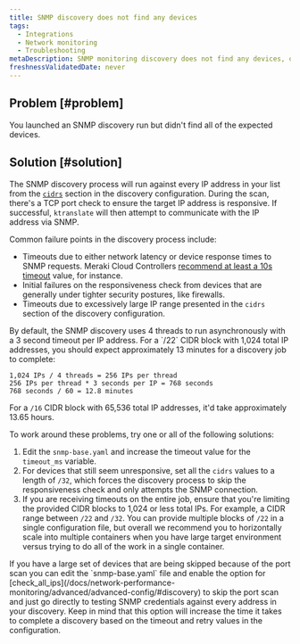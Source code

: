 ```yaml
---
title: SNMP discovery does not find any devices
tags:
  - Integrations
  - Network monitoring
  - Troubleshooting
metaDescription: SNMP monitoring discovery does not find any devices, or you didn't find all of the devices you expected.
freshnessValidatedDate: never
---
```


## Problem [#problem]

You launched an SNMP discovery run but didn't find all of the expected devices.

## Solution [#solution]

The SNMP discovery process will run against every IP address in your list from the [`cidrs`](/docs/network-performance-monitoring/advanced/advanced-config/#discovery) section in the discovery configuration. During the scan, there's a TCP port check to ensure the target IP address is responsive. If successful, `ktranslate` will then attempt to communicate with the IP address via SNMP.

Common failure points in the discovery process include:

* Timeouts due to either network latency or device response times to SNMP requests. Meraki Cloud Controllers [recommend at least a 10s timeout](https://documentation.meraki.com/General_Administration/Monitoring_and_Reporting/SNMP_Overview_and_Configuration) value, for instance.
* Initial failures on the responsiveness check from devices that are generally under tighter security postures, like firewalls.
* Timeouts due to excessively large IP range presented in the `cidrs` section of the discovery configuration.

<Callout variant="important">
  By default, the SNMP discovery uses 4 threads to run asynchronously with a 3 second timeout per IP address. For a `/22` CIDR block with 1,024 total IP addresses, you should expect approximately 13 minutes for a discovery job to complete:
  
  ```
  1,024 IPs / 4 threads = 256 IPs per thread 
  256 IPs per thread * 3 seconds per IP = 768 seconds
  768 seconds / 60 = 12.8 minutes
  ```

  For a `/16` CIDR block with 65,536 total IP addresses, it'd take approximately 13.65 hours.
</Callout>

To work around these problems, try one or all of the following solutions:

1. Edit the `snmp-base.yaml` and increase the timeout value for the `timeout_ms` variable.
2. For devices that still seem unresponsive, set all the `cidrs` values to a length of `/32`, which forces the discovery process to skip the responsiveness check and only attempts the SNMP connection.
3. If you are receiving timeouts on the entire job, ensure that you're limiting the provided CIDR blocks to 1,024 or less total IPs. For example, a CIDR range between `/22` and `/32`. You can provide multiple blocks of `/22` in a single configuration file, but overall we recommend you to horizontally scale into multiple containers when you have large target environment versus trying to do all of the work in a single container.

<Callout variant="tip">
  If you have a large set of devices that are being skipped because of the port scan you can edit the `snmp-base.yaml` file and enable the option for [check_all_ips](/docs/network-performance-monitoring/advanced/advanced-config/#discovery) to skip the port scan and just go directly to testing SNMP credentials against every address in your discovery. Keep in mind that this option will increase the time it takes to complete a discovery based on the timeout and retry values in the configuration.
</Callout>
